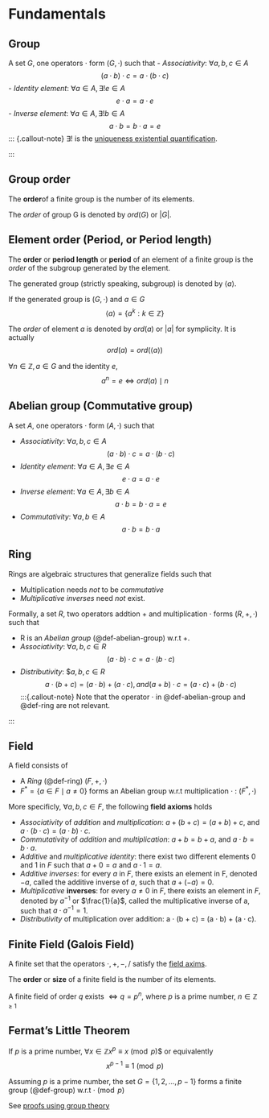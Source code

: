# Fundamentals


::: {#def-group}
## Group
A set $G$, one operators $\cdot$ form $(G,\cdot)$ such that
- *Associativity*: $\forall a,b,c \in A$
    $$(a \cdot b) \cdot c = a \cdot (b \cdot c)$$
- *Identity element*: $\forall a \in A, \exists ! e \in A$
    $$e \cdot a = a \cdot e$$
- *Inverse element*: $\forall a \in A, \exists ! b \in A$
    $$a \cdot b = b \cdot a = e$$
::: {.callout-note}
$\exists !$ is the [uniqueness existential quantification](#https://en.wikipedia.org/wiki/Uniqueness_quantification).
:::
:::


::: {#def-group-order}
## Group order
The **order**of a finite group is the number of its elements.

The *order* of group G is denoted by $ord(G)$ or $|G|$.
:::


::: {#def-group-element-order}
## Element order (Period, or Period length)
The **order** or **period length** or **period** of an element of a finite group is the *order* of the subgroup generated by the element.

The generated group (strictly speaking, subgroup) is denoted by $\langle a \rangle$.

If the generated group is $(G,\cdot)$ and $a \in G$
$$\langle a \rangle = \{a^k:k \in \mathbb{Z}\}$$

The *order* of element $a$ is denoted by $ord(a)$ or $|a|$ for symplicity. It is actually
$$ord(a) = ord(\langle a \rangle)$$


$\forall n \in \mathbb{Z}, a \in G$ and the identity $e$,
$$a^n = e \iff ord(a) \mid n$$
:::


::: {#def-abelian-group}
## Abelian group (Commutative group)
A set $A$, one operators $\cdot$ form $(A,\cdot)$ such that

- *Associativity*: $\forall a,b,c \in A$
    $$(a \cdot b) \cdot c = a \cdot (b \cdot c)$$
- *Identity element*: $\forall a \in A, \exists e \in A$
    $$e \cdot a = a \cdot e$$
- *Inverse element*: $\forall a \in A, \exists b \in A$
    $$a \cdot b = b \cdot a = e$$
- *Commutativity*: $\forall a,b \in A$
    $$a \cdot b = b \cdot a$$
:::


::: {#def-ring}
## Ring
Rings are algebraic structures that generalize fields such that

- Multiplication needs *not* to be *commutative*
- *Multiplicative inverses* need *not* exist.

Formally, a set $R$, two operators addtion $+$ and multiplication $\cdot$ forms $(R,+,\cdot)$ such that

- R is an *Abelian group* (@def-abelian-group) w.r.t $+$.
- *Associativity*: $\forall a,b,c \in R$
    $$(a \cdot b) \cdot c = a \cdot (b \cdot c)$$
- *Distributivity*: $\forall $a,b,c \in R$
    $$a \cdot (b + c) = (a \cdot b) + (a \cdot c), and (a + b) \cdot c = (a \cdot c) + (b \cdot c)$$
:::{.callout-note}
Note that the operator $\cdot$ in @def-abelian-group and @def-ring are not relevant.
:::
:::


::: {#def-field}
## Field
A field consists of

- A *Ring* (@def-ring) $(F,+,\cdot)$
- $F^* = \{a \in F \mid a \neq 0\}$ forms an Abelian group w.r.t multiplication $\cdot$ : $(F^*,\cdot)$
:::

More specificly, $\forall a,b,c \in F$, the following [**field axioms**]{#def-field-axim} holds

- *Associativity* of *addition* and *multiplication*: $a + (b + c) = (a + b) + c$, and $a ⋅ (b ⋅ c) = (a ⋅ b) ⋅ c$.
- *Commutativity* of *addition* and *multiplication*: $a + b = b + a$, and $a ⋅ b = b ⋅ a$.
- *Additive* and *multiplicative* *identity*: there exist two different elements $0$ and $1$ in $F$ such that $a + 0 = a$ and $a ⋅ 1 = a$.
- *Additive* *inverses*: for every $a$ in $F$, there exists an element in F, denoted $−a$, called the additive inverse of $a$, such that $a + (−a) = 0$.
- *Multiplicative* **inverses**: for every $a ≠ 0$ in $F$, there exists an element in $F$, denoted by $a^{−1}$ or $\frac{1}{a}$, called the multiplicative inverse of a, such that $a ⋅ a^{−1} = 1$.
- *Distributivity* of multiplication over addition: a ⋅ (b + c) = (a ⋅ b) + (a ⋅ c).


::: {#def-finite-field}
## Finite Field (Galois Field)
A finite set that the operators $\cdot,+,-,/$ satisfy the [field axims](#def-field-axim).
:::

The [**order** or **size**]{#def-field-order} of a finite field is the number of its elements.


::: {#thm-finite-field-order}
A finite field of order $q$ exists $\iff q=p^n$, where $p$ is a prime number, $n \in \mathbb{Z}_{\geq 1}$
:::

::: {#thm-fermat-little}
## Fermat's Little Theorem
If $p$ is a prime number, $\forall x \in \mathbb{Z}
$$x^p \equiv x \pmod p$$
or equivalently
$$x^{p-1} \equiv 1 \pmod p$$
:::
::: {.proof}
Assuming $p$ is a prime number, the set $G = \{1,2,\dots,p-1\}$ forms a finite group (@def-group) w.r.t $\cdot \pmod p$

See [proofs using group theory](https://en.wikipedia.org/wiki/Proofs_of_Fermat%27s_little_theorem#Proofs_using_group_theory)
:::